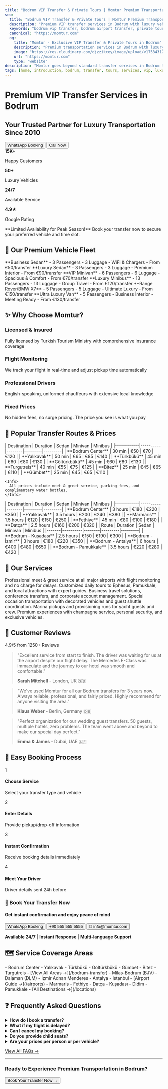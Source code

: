 ```yaml
---
title: "Bodrum VIP Transfer & Private Tours | Momtur Premium Transportation"
seo:
  title: "Bodrum VIP Transfer & Private Tours | Momtur Premium Transportation"
  description: "Premium VIP transfer services in Bodrum with luxury vehicles, professional English-speaking drivers, and 24/7 availability. Airport transfers, private tours, and corporate transportation."
  keywords: "bodrum vip transfer, bodrum airport transfer, private tours bodrum, luxury transportation turkey, milas bodrum airport transfer"
  canonical: "https://momtur.com"
  og:
    title: "Momtur - Exclusive VIP Transfer & Private Tours in Bodrum"
    description: "Premium transportation services in Bodrum with luxury vehicles, professional drivers, and personalized tour experiences."
    image: "https://res.cloudinary.com/djzzikcey/image/upload/v1753431200/momtur_luxury_transfer_bodrum_hero.jpg"
    url: "https://momtur.com"
    type: "website"
description: "Momtur goes beyond standard transfer services in Bodrum to offer you exclusive chauffeured transportation and personalized tour experiences."
tags: [home, introduction, bodrum, transfer, tours, services, vip, luxury]
---
```



<div className="hero-section" style={{
  background: "linear-gradient(135deg, #667eea 0%, #764ba2 100%)",
  padding: "4rem 2rem",
  borderRadius: "1rem",
  marginBottom: "3rem",
  color: "white",
  textAlign: "center"
}}>

# Premium VIP Transfer Services in Bodrum

## Your Trusted Partner for Luxury Transportation Since 2010

<div style={{ marginTop: "2rem", display: "flex", gap: "1rem", justifyContent: "center", flexWrap: "wrap" }}>
  <Button href="https://wa.me/905555555555" variant="primary" size="large">
    <MessageCircle className="mr-2" /> WhatsApp Booking
  </Button>
  <Button href="/contact" variant="secondary" size="large">
    <Phone className="mr-2" /> Call Now
  </Button>
</div>

<div style={{ marginTop: "2rem", display: "flex", justifyContent: "center", gap: "3rem", flexWrap: "wrap" }}>
  <div>
    <strong>15K+</strong>
    <p style={{ margin: 0, fontSize: "0.9rem" }}>Happy Customers</p>
  </div>
  <div>
    <strong>50+</strong>
    <p style={{ margin: 0, fontSize: "0.9rem" }}>Luxury Vehicles</p>
  </div>
  <div>
    <strong>24/7</strong>
    <p style={{ margin: 0, fontSize: "0.9rem" }}>Available Service</p>
  </div>
  <div>
    <strong>4.9★</strong>
    <p style={{ margin: 0, fontSize: "0.9rem" }}>Google Rating</p>
  </div>
</div>

</div>

<Warning>
  **Limited Availability for Peak Season!** Book your transfer now to secure your preferred vehicle and time slot.
</Warning>

## 🚗 Our Premium Vehicle Fleet

<CardGroup cols={3}>
  <Card title="Mercedes E-Class" icon="car" href="/araclar/sedan/mercedes-e-class">
    **Business Sedan**
    - 3 Passengers
    - 3 Luggage
    - WiFi & Chargers
    - From €50/transfer
  </Card>
  <Card title="Mercedes S-Class" icon="crown" href="/araclar/sedan/mercedes-s-class">
    **Luxury Sedan**
    - 3 Passengers  
    - 3 Luggage
    - Premium Interior
    - From €90/transfer
  </Card>
  <Card title="Mercedes Vito" icon="van-shuttle" href="/araclar/standart-minivan/mercedes-vito">
    **VIP Minivan**
    - 6 Passengers
    - 6 Luggage
    - Spacious & Comfort
    - From €70/transfer
  </Card>
  <Card title="Mercedes Sprinter" icon="bus" href="/araclar/minibus/mercedes-sprinter">
    **Luxury Minibus**
    - 13 Passengers
    - 13 Luggage
    - Group Travel
    - From €120/transfer
  </Card>
  <Card title="Premium SUVs" icon="truck" href="/araclar/sedan/mercedes-s-class">
    **Range Rover/BMW X7**
    - 5 Passengers
    - 5 Luggage
    - Ultimate Luxury
    - From €150/transfer
  </Card>
  <Card title="VIP Vito" icon="star" href="/araclar/vip-minivan/mercedes-vip-vito">
    **Ultra Luxury Van**
    - 5 Passengers
    - Business Interior
    - Meeting Ready
    - From €130/transfer
  </Card>
</CardGroup>

## ✨ Why Choose Momtur?

<div className="features-grid" style={{
  display: "grid",
  gridTemplateColumns: "repeat(auto-fit, minmax(250px, 1fr))",
  gap: "2rem",
  margin: "2rem 0"
}}>
  <div className="feature-item">
    <Shield style={{ color: "#16A34A", marginBottom: "0.5rem" }} size={32} />
    <h3>Licensed & Insured</h3>
    <p>Fully licensed by Turkish Tourism Ministry with comprehensive insurance coverage</p>
  </div>
  <div className="feature-item">
    <Clock style={{ color: "#16A34A", marginBottom: "0.5rem" }} size={32} />
    <h3>Flight Monitoring</h3>
    <p>We track your flight in real-time and adjust pickup time automatically</p>
  </div>
  <div className="feature-item">
    <Users style={{ color: "#16A34A", marginBottom: "0.5rem" }} size={32} />
    <h3>Professional Drivers</h3>
    <p>English-speaking, uniformed chauffeurs with extensive local knowledge</p>
  </div>
  <div className="feature-item">
    <Star style={{ color: "#16A34A", marginBottom: "0.5rem" }} size={32} />
    <h3>Fixed Prices</h3>
    <p>No hidden fees, no surge pricing. The price you see is what you pay</p>
  </div>
</div>

## 📍 Popular Transfer Routes & Prices

<Tabs>
  <Tab title="From Bodrum Airport">
    | Destination | Duration | Sedan | Minivan | Minibus |
    |------------|----------|--------|---------|---------|
    | **Bodrum Center** | 30 min | €50 | €70 | €120 |
    | **Yalıkavak** | 50 min | €65 | €85 | €140 |
    | **Türkbükü** | 45 min | €60 | €80 | €130 |
    | **Göltürkbükü** | 45 min | €60 | €80 | €130 |
    | **Turgutreis** | 40 min | €55 | €75 | €125 |
    | **Bitez** | 25 min | €45 | €65 | €110 |
    | **Gümbet** | 25 min | €45 | €65 | €110 |
    
    <Info>
      All prices include meet & greet service, parking fees, and complimentary water bottles.
    </Info>
  </Tab>
  <Tab title="From Dalaman Airport">
    | Destination | Duration | Sedan | Minivan | Minibus |
    |------------|----------|--------|---------|---------|
    | **Bodrum Center** | 3 hours | €180 | €220 | €350 |
    | **Yalıkavak** | 3.5 hours | €200 | €240 | €380 |
    | **Marmaris** | 1.5 hours | €120 | €150 | €250 |
    | **Fethiye** | 45 min | €80 | €100 | €180 |
    | **Datça** | 2.5 hours | €160 | €200 | €320 |
  </Tab>
  <Tab title="City to City">
    | Route | Duration | Sedan | Minivan | Minibus |
    |-------|----------|--------|---------|---------|
    | **Bodrum - Kuşadası** | 2.5 hours | €150 | €190 | €300 |
    | **Bodrum - İzmir** | 3 hours | €180 | €220 | €350 |
    | **Bodrum - Antalya** | 6 hours | €400 | €480 | €650 |
    | **Bodrum - Pamukkale** | 3.5 hours | €220 | €280 | €420 |
  </Tab>
</Tabs>

## 🎯 Our Services

<CardGroup cols={2}>
  <Card title="Airport Transfers" icon="plane" href="/services/airport-transfer">
    Professional meet & greet service at all major airports with flight monitoring and no charge for delays.
  </Card>
  <Card title="Private Tours" icon="map" href="/services/bodrum-historical-sites-guide">
    Customized daily tours to Ephesus, Pamukkale, and local attractions with expert guides.
  </Card>
  <Card title="Corporate Services" icon="briefcase" href="/services/corporate-transfer-services">
    Business travel solutions, conference transfers, and corporate account management.
  </Card>
  <Card title="Wedding & Events" icon="heart" href="/services/wedding-packages">
    Special occasion transportation with decorated vehicles and guest shuttle coordination.
  </Card>
  <Card title="Yacht Transfers" icon="anchor" href="/services/bodrum-marinas-guide">
    Marina pickups and provisioning runs for yacht guests and crew.
  </Card>
  <Card title="VIP Services" icon="crown" href="/services/vip-transfer-bodrum-summer-2025-guide">
    Premium experiences with champagne service, personal security, and exclusive vehicles.
  </Card>
</CardGroup>

## 🌟 Customer Reviews

<div className="reviews-section" style={{
  background: "#f9fafb",
  padding: "2rem",
  borderRadius: "0.5rem",
  marginTop: "2rem"
}}>

<div style={{ display: "flex", alignItems: "center", justifyContent: "center", marginBottom: "1rem" }}>
  <Star fill="#FFC107" color="#FFC107" />
  <Star fill="#FFC107" color="#FFC107" />
  <Star fill="#FFC107" color="#FFC107" />
  <Star fill="#FFC107" color="#FFC107" />
  <Star fill="#FFC107" color="#FFC107" />
  <span style={{ marginLeft: "1rem", fontSize: "1.2rem", fontWeight: "bold" }}>4.9/5 from 1250+ Reviews</span>
</div>

> "Excellent service from start to finish. The driver was waiting for us at the airport despite our flight delay. The Mercedes E-Class was immaculate and the journey to our hotel was smooth and comfortable."
> 
> **Sarah Mitchell** - London, UK 🇬🇧

> "We've used Momtur for all our Bodrum transfers for 3 years now. Always reliable, professional, and fairly priced. Highly recommend for anyone visiting the area."
> 
> **Klaus Weber** - Berlin, Germany 🇩🇪

> "Perfect organization for our wedding guest transfers. 50 guests, multiple hotels, zero problems. The team went above and beyond to make our special day perfect."
> 
> **Emma & James** - Dubai, UAE 🇦🇪

</div>

## 📱 Easy Booking Process

<div className="booking-steps" style={{
  display: "grid",
  gridTemplateColumns: "repeat(auto-fit, minmax(200px, 1fr))",
  gap: "1rem",
  margin: "2rem 0",
  textAlign: "center"
}}>
  <div style={{ padding: "1rem", background: "#f3f4f6", borderRadius: "0.5rem" }}>
    <div style={{ fontSize: "2rem", fontWeight: "bold", color: "#16A34A" }}>1</div>
    <h4>Choose Service</h4>
    <p>Select your transfer type and vehicle</p>
  </div>
  <div style={{ padding: "1rem", background: "#f3f4f6", borderRadius: "0.5rem" }}>
    <div style={{ fontSize: "2rem", fontWeight: "bold", color: "#16A34A" }}>2</div>
    <h4>Enter Details</h4>
    <p>Provide pickup/drop-off information</p>
  </div>
  <div style={{ padding: "1rem", background: "#f3f4f6", borderRadius: "0.5rem" }}>
    <div style={{ fontSize: "2rem", fontWeight: "bold", color: "#16A34A" }}>3</div>
    <h4>Instant Confirmation</h4>
    <p>Receive booking details immediately</p>
  </div>
  <div style={{ padding: "1rem", background: "#f3f4f6", borderRadius: "0.5rem" }}>
    <div style={{ fontSize: "2rem", fontWeight: "bold", color: "#16A34A" }}>4</div>
    <h4>Meet Your Driver</h4>
    <p>Driver details sent 24h before</p>
  </div>
</div>

<div className="booking-cta" style={{
  background: "#16A34A",
  color: "white",
  padding: "2rem",
  borderRadius: "0.5rem",
  textAlign: "center",
  marginTop: "3rem"
}}>

### 🎯 Book Your Transfer Now

#### Get instant confirmation and enjoy peace of mind

<div style={{ marginTop: "1.5rem", display: "flex", gap: "1rem", justifyContent: "center", flexWrap: "wrap" }}>
  <Button href="https://wa.me/905555555555" variant="secondary" size="large">
    <MessageCircle /> WhatsApp Booking
  </Button>
  <Button href="/contact" variant="secondary" size="large">
    <Phone /> +90 555 555 5555
  </Button>
  <Button href="mailto:info@momtur.com" variant="secondary" size="large">
    📧 info@momtur.com
  </Button>
</div>

**Available 24/7** | **Instant Response** | **Multi-language Support**

</div>

## 🗺️ Service Coverage Areas

<CardGroup cols={3}>
  <Card title="Bodrum Peninsula" icon="map-pin">
    - Bodrum Center
    - Yalıkavak
    - Türkbükü
    - Göltürkbükü
    - Gümbet
    - Bitez
    - Turgutreis
    - [View All Areas →](/bodrum-transfer)
  </Card>
  <Card title="Airports Served" icon="plane-departure">
    - Milas-Bodrum (BJV)
    - Dalaman (DLM)
    - İzmir Adnan Menderes
    - Antalya
    - Istanbul
    - [Airport Guide →](/airports)
  </Card>
  <Card title="Nearby Cities" icon="building">
    - Marmaris
    - Fethiye
    - Datça
    - Kuşadası
    - Didim
    - Pamukkale
    - [All Destinations →](/locations)
  </Card>
</CardGroup>

## ❓ Frequently Asked Questions

<details>
  <summary><strong>How do I book a transfer?</strong></summary>
  You can book via WhatsApp, phone, email, or our website. We provide instant confirmation for all bookings.
</details>

<details>
  <summary><strong>What if my flight is delayed?</strong></summary>
  We monitor all flights in real-time and adjust pickup times automatically. There's no extra charge for flight delays.
</details>

<details>
  <summary><strong>Can I cancel my booking?</strong></summary>
  Yes, free cancellation up to 24 hours before your transfer. Contact us via WhatsApp or phone.
</details>

<details>
  <summary><strong>Do you provide child seats?</strong></summary>
  Yes, we provide free child seats and boosters. Please request when booking.
</details>

<details>
  <summary><strong>Are your prices per person or per vehicle?</strong></summary>
  All our prices are per vehicle, not per person. The price includes all passengers up to vehicle capacity.
</details>

[View All FAQs →](/faq)

---

<div style={{ textAlign: "center", marginTop: "3rem" }}>

### Ready to Experience Premium Transportation in Bodrum?

<Button href="/contact" size="large" variant="primary">
  Book Your Transfer Now →
</Button>

</div>